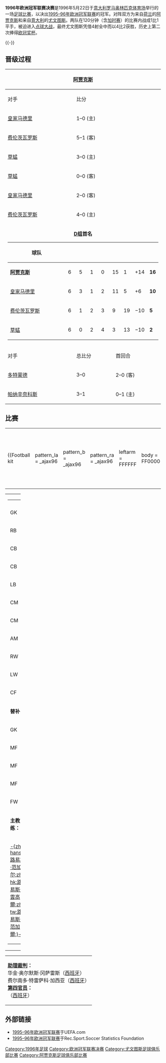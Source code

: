 {{noteTA|G1=football|G2=uefa}}
{{Infobox football match
| title              = 1996年欧洲冠军联赛决赛
| image              = 
| event              = [[1995–96年欧洲冠军联赛|1995–96年欧洲冠军联赛]]
| team1              = [[阿贾克斯|阿贾克斯]]
| team1association   = {{flagicon|NED|size=30px}}
| team1score         = 1
| team2              = [[尤文图斯|尤文图斯]]
| team2association   = {{flagicon|ITA|size=30px}}
| team2score         = 1
| details            = [[尤文图斯|尤文图斯]]于[[点球大战|点球大战]]以4–2获胜
| date               = 1996年5月22日
| stadium            = [[罗马奥林匹克体育场|奥林匹克体育场]]
| city               = [[罗马|罗马]]
| man_of_the_match1a = 
| referee            = {{link-en|曼努埃尔·迪亚兹·贝加|Manuel Díaz Vega}}（[[皇家西班牙足球总会|西班牙]]）
| attendance         = 67,000人
| weather            = 
| previous           = [[1995年欧洲冠军联赛决赛|1995]]
| next               = [[1997年欧洲冠军联赛决赛|1997]]
}}

'''1996年欧洲冠军联赛决赛'''是1996年5月22日于[[意大利|意大利]][[罗马奥林匹克体育场|罗马奥林匹克体育场]]举行的一场[[足球比赛|足球比赛]]，以决出[[1995–96年欧洲冠军联赛|1995–96年欧洲冠军联赛]]的冠军。对阵双方为来自[[荷兰|荷兰]]的[[阿贾克斯|阿贾克斯]]和来自[[意大利|意大利]]的[[尤文图斯|尤文图斯]]。两队在120分钟（含[[加时赛|加时赛]]）的比赛内战成1比1平手，被迫进入[[点球大战|点球大战]]，最终尤文图斯凭借4射全中而以4比2获胜，历史上第二次捧得[[歐洲冠軍球會盃|欧冠奖杯]]。

{{TOC left}}
{{-}}

==晋级过程==
{{details|1995–96年欧洲冠军联赛}}

{|class="wikitable" style="text-align: center;"
|-
!colspan=4|{{flagicon|NED}} [[阿贾克斯|阿贾克斯]]
!阶段
!colspan=4|{{flagicon|ITA}} [[尤文图斯|尤文图斯]]
|- style="background:#c1e0ff;"
|对手
|colspan=3|比分
|[[1995–96年欧洲冠军联赛#分組賽|分组赛]]
|对手
|colspan=3|比分
|-
|align=left|{{flagicon|ESP}} [[皇家马德里|皇家马德里]]
|colspan=3|1–0 (主)
| style="background:#c1e0ff;"|第1轮
|align=left|{{flagicon|GER}} [[多特蒙德足球俱乐部|多特蒙德]]
|colspan=3|3–1 (客)
|-
|align=left|{{flagicon|HUN}} [[费伦茨瓦罗斯TC|费伦茨瓦罗斯]]
|colspan=3|5–1 (客)
| style="background:#c1e0ff;"|第2轮
|align=left|{{flagicon|ROM}} [[布加勒斯特星|布加勒斯特星]]
|colspan=3|3–0 (主)
|-
|align=left|{{flagicon|SUI}} [[蘇黎世草蜢足球俱樂部|草蜢]]
|colspan=3|3–0 (主)
| style="background:#c1e0ff;"|第3轮
|align=left|{{flagicon|SCO}} [[流浪者足球俱乐部|流浪者]]
|colspan=3|4–1 (主)
|-
|align=left|{{flagicon|SUI}} [[蘇黎世草蜢足球俱樂部|草蜢]]
|colspan=3|0–0 (客)
| style="background:#c1e0ff;"|第4轮
|align=left|{{flagicon|SCO}} [[流浪者足球俱乐部|流浪者]]
|colspan=3|4–0 (客)
|-
|align=left|{{flagicon|ESP}} [[皇家马德里|皇家马德里]]
|colspan=3|2–0 (客)
| style="background:#c1e0ff;"|第5轮
|align=left|{{flagicon|GER}} [[多特蒙德足球俱乐部|多特蒙德]]
|colspan=3|1–2 (主)
|-
|align=left|{{flagicon|HUN}} [[费伦茨瓦罗斯TC|费伦茨瓦罗斯]]
|colspan=3|4–0 (主)
| style="background:#c1e0ff;"|第6轮
|align=left|{{flagicon|ROM}} [[布加勒斯特星|布加勒斯特星]]
|colspan=3|0–0 (客)
|-
| colspan="4" style="text-align:center; vertical-align:top;"|'''[[1995–96年欧洲冠军联赛#D組|D组]]首名'''
{| class="wikitable" style="text-align: center;"
|-
! style="width:175px;"|球队
!width="20"|{{Tooltip| Pld | 赛}}
!width="20"|{{Tooltip| W | 胜}}
!width="20"|{{Tooltip| D | 平}}
!width="20"|{{Tooltip| L | 负}}
!width="20"|{{Tooltip| GF | 入球}}
!width="20"|{{Tooltip| GA | 失球}}
!width="20"|{{Tooltip| GD | 净胜球}}
!width="20"|{{Tooltip| Pts | 积分}}
|-
|align="left"|{{flagicon|NED}} '''[[阿贾克斯|阿贾克斯]]'''
|6||5||1||0||15||1||+14||'''16'''
|-
|align="left"|{{flagicon|ESP}} [[皇家马德里|皇家马德里]]
|6||3||1||2||11||5||+6||'''10'''
|-
|align="left"|{{flagicon|HUN}} [[费伦茨瓦罗斯TC|费伦茨瓦罗斯]]
|6||1||2||3||9||19||−10||'''5'''
|-
|align="left"|{{flagicon|SUI}} [[蘇黎世草蜢足球俱樂部|草蜢]]
|6||0||2||4||3||13||−10||'''2'''
|}
| style="background:#c1e0ff;"|分组排名
| colspan="4" style="text-align:center; vertical-align:top;"|'''[[1995–96年欧洲冠军联赛#C組|C组]]首名'''
{| class="wikitable" style="text-align:center"
|-
! style="width:175px;"|球队
!width="20"|{{Tooltip| Pld | 赛}}
!width="20"|{{Tooltip| W | 胜}}
!width="20"|{{Tooltip| D | 平}}
!width="20"|{{Tooltip| L | 负}}
!width="20"|{{Tooltip| GF | 入球}}
!width="20"|{{Tooltip| GA | 失球}}
!width="20"|{{Tooltip| GD | 净胜球}}
!width="20"|{{Tooltip| Pts | 积分}}
|-
|align="left"|{{flagicon|ITA}} '''[[尤文图斯|尤文图斯]]'''
|6||4||1||1||15||4||+11||'''13'''
|-
|align="left"|{{flagicon|GER}} [[多特蒙德足球俱乐部|多特蒙德]]
|6||2||3||1||8||8||0||'''9'''
|-
|align="left"|{{flagicon|ROM}} [[布加勒斯特星|布加勒斯特星]]
|6||1||3||2||2||5||−3||'''6'''
|-
|align="left"|{{flagicon|SCO}} [[流浪者足球俱乐部|流浪者]]
|6||0||3||3||6||14||−8||'''3'''
|}
|- style="background:#c1e0ff;"
|对手
|总比分
|首回合
|次回合
|[[1995–96年欧洲冠军联赛#半準決賽|淘汰赛]]
|对手
|总比分
|首回合
|次回合
|-
|align=left|{{flagicon|GER}} [[多特蒙德足球俱乐部|多特蒙德]]
|3–0
|2–0 (客)
|1–0 (主)
| style="background:#c1e0ff;"|四分之一决赛
|align=left|{{flagicon|ESP}} [[皇家马德里|皇家马德里]]
|2–1
|0–1 (客)
|2–0 (主)
|-
|align=left|{{flagicon|GRE}} [[帕纳辛奈科斯|帕纳辛奈科斯]]
|3–1
|0–1 (主)
|3–0 (客)
| style="background:#c1e0ff;"|半决赛
|align=left|{{flagicon|FRA}} [[南特足球俱乐部|南特]]
|4–3
|2–0 (主)
|2–3 (客)
|}

==比赛==
{{Football box
|date = 1996年5月22日
|time = 20:30 [[欧洲中部夏令时间|CEST]]
|team1 = [[阿贾克斯|阿贾克斯]] {{flagicon|NED}}
|score = 1–1
|aet = yes
|report = [http://www.uefa.com/uefachampionsleague/season=1995/overview/index.html 报告]
[http://www.uefa.com/uefachampionsleague/season%3D1995/matches/live/day%3D12/session%3D1/match%3D52534/matchcenterlight/index.html 比赛中心]
|team2 = {{flagicon|ITA}} [[尤文图斯|尤文图斯]]
|goals1 = [[亚里·利特马宁|-{zh-hans:利特马宁; zh-hant:列馬倫;}-]] {{goal|41}}
|goals2 = [[法布里齐奥·拉瓦内利|-{zh-hans:拉瓦内利; zh-hk:拉雲拿利;}-]] {{goal|13}}
|stadium = [[罗马|罗马]] [[罗马奥林匹克体育场|奥林匹克体育场]]
|attendance = 67,000人
|referee = {{link-en|曼努埃尔·迪亚兹·贝加|Manuel Díaz Vega}}（[[皇家西班牙足球总会|西班牙]]）
|penaltyscore = 2–4
|penalties1 = [[埃德加·戴维斯|戴维斯]] {{penmiss|扑出}}<br />[[亚里·利特马宁|-{zh-hans:利特马宁; zh-hant:列馬倫;}-]] {{pengoal}}<br />{{link-en|阿诺德·索尔滕|Arnold Scholten|索尔滕}} {{pengoal}}<br />{{link-en|索尼·希罗伊|Sonny Silooy|希罗伊}} {{penmiss|扑出}}
|penalties2 = {{pengoal}} [[西罗·费拉拉|费拉拉]]<br />{{pengoal}} [[詹卢卡·佩索托|-{zh-hans:佩索托;zh-hk:比索圖;zh-tw:佩索托;}-]]<br />{{pengoal}} {{link-en|米歇尔·帕多瓦诺|Michele Padovano|帕多瓦诺}}<br />{{pengoal}} {{link-en|弗拉基米尔·尤戈维奇|Vladimir Jugović|尤戈维奇}}}}

{| width=92%
|-
|{{Football kit
 | pattern_la = _ajax96
 | pattern_b  = _ajax96
 | pattern_ra = _ajax96
 | leftarm    = FFFFFF
 | body       = FF0000
 | rightarm   = FFFFFF
 | shorts     = FFFFFF
 | socks      = FFFFFF
 | title      = 阿贾克斯
}}
|{{Football kit
 | pattern_la =_juventus9596a
 | pattern_b  =_juventus9596a
 | pattern_ra =_juventus9596a
 | leftarm    = 0000B9
 | body       = 0000B9
 | rightarm   = 0000B9
 | shorts     = 0000B9
 | socks      = 0000B9
 | title      = 尤文图斯
}}
|}

{| width=100%
|valign=top width=50%|
{| style="font-size: 90%" cellspacing="0" cellpadding="0"
|colspan="4"|
|-
!width=25| !!width=25|
|-
|GK ||'''1''' ||{{flagicon|NED}} [[埃德文·范德萨|-{zh-hans:埃德文·范德萨;zh-hk:埃德文·雲達沙;zh-tw:埃德文·范德薩;}-]]
|-
|RB ||'''2''' ||{{flagicon|NED}} {{link-en|索尼·希罗伊|Sonny Silooy}}
|-
|CB ||'''3''' ||{{flagicon|NED}} [[丹尼·布林德|-{zh-hk:丹尼·白蘭特;zh-hans:丹尼·布林德}-]] [[File:Captain_sports.svg|10px]] || {{yel|83}}
|-
|CB ||'''4''' ||{{flagicon|NED}} [[弗兰克·德波尔|-{zh-hans:弗兰克·德波尔;zh-hk:法蘭·迪保亞;zh-tw:弗蘭克·德波爾;}-]] || || {{suboff|69}}
|-
|LB ||'''5''' ||{{flagicon|NED}} {{link-en|温斯顿·博加德|Winston Bogarde}}
|-
|CM ||'''6''' ||{{flagicon|NED}} [[罗纳德·德波尔|-{zh-hans:罗纳德·德波尔;zh-hk:朗奴·迪保亞;zh-tw:羅納德·德波爾;}-]] || || {{suboff|90}}
|-
|CM ||'''8''' ||{{flagicon|NED}} [[埃德加·戴维斯|埃德加·戴维斯]]
|-
|AM ||'''10'''||{{flagicon|FIN}} [[亚里·利特马宁|-{zh-hans:亚里·利特马宁; zh-hant:亞利·列馬倫;}-]]
|-
|RW ||'''7''' ||{{flagicon|NGA}} [[菲尼迪·乔治|菲尼迪·乔治]] || {{yel|22}}
|-
|LW ||'''11'''||{{flagicon|NED}} {{link-en|奇奇·穆桑帕|Kiki Musampa}} || || {{suboff|46}}
|-
|CF ||'''9''' ||{{flagicon|NGA}} [[恩万科沃·卡努|-{zh-hans:恩万科沃·卡努;zh-hk:恩萬科沃·簡奴;zh-tw:恩萬科沃·卡努;}-]]
|-
|colspan=3|'''替补：'''
|-
|GK ||'''12'''||{{flagicon|NED}} {{link-en|弗雷德·格里姆|Fred Grim}}
|-
|MF ||'''13'''||{{flagicon|NED}} {{link-en|阿诺德·索尔滕|Arnold Scholten}} || || {{subon|69}}
|-
|MF ||'''14'''||{{flagicon|NED}} [[達維·雲達貝治|-{zh-hans:达维·范登博格;zh-hk:達維·雲達貝治;}-]]
|-
|MF ||'''16'''||{{flagicon|NED}} {{link-en|诺尔丁·沃特|Nordin Wooter}} || {{yel|90+2}}  || {{subon|90}}
|-
|FW ||'''15'''||{{flagicon|NED}} [[帕特里克·克鲁伊维特|-{zh-hans:帕特里克·克鲁伊维特;zh-hk:帕特里克·古華特;zh-tw:派屈克·克魯伊維特;}-]] || || {{subon|46}}
|-
|colspan=3|'''主教练：'''
|-
|colspan=4|{{flagicon|NED}} [[路易斯·范加尔|-{zh-hans:路易斯·范加尔;zh-hk:路易斯·雲高爾;zh-tw:路易斯·范加爾;}-]]
|}
|valign="top"|
|valign="top" width="50%"|
{| style=font-size:90% cellspacing=0 cellpadding=0 align=center
|colspan=4|
|-
!width=25| !!width=25|
|-
|GK ||'''1''' ||{{flagicon|ITA}} [[安杰洛·佩鲁齐|-{zh-hans:安杰洛·佩鲁齐;zh-hk:安祖路·佩雷斯;zh-tw:安杰洛·佩魯齊;}-]]
|-
|RB ||'''4''' ||{{flagicon|ITA}} {{link-en|莫雷诺·托里切利|Moreno Torricelli}} || {{yel|102}}
|-
|CB ||'''2''' ||{{flagicon|ITA}} [[奇罗·费拉拉|奇罗·费拉拉]]  
|-
|CB ||'''5''' ||{{flagicon|ITA}} {{link-en|皮特罗·维尔乔伍德|Pietro Vierchowod}} 
|-
|LB ||'''3''' ||{{flagicon|ITA}} [[詹卢卡·佩索托|-{zh-hans:詹卢卡·佩索托;zh-hk:詹盧卡·比索圖;zh-tw:詹盧卡·佩索托;}-]]
|-
|RM ||'''8''' ||{{flagicon|ITA}} [[安东尼奥·孔蒂|-{zh-hans:安东尼奥·孔蒂; zh-hk:安東尼奧·干地;}-]] || || {{suboff|44}}
|-
|CM ||'''6''' ||{{flagicon|POR}} [[保罗·索萨|-{zh-hans:保罗·索萨; zh-hk:保羅·蘇沙;}-]] || || {{suboff|57}}
|-
|LM ||'''7''' ||{{flagicon|FRA}} [[迪迪埃·德尚|-{zh-hans:迪迪埃·德尚;zh-hk:迪迪埃·迪甘斯;zh-tw:迪迪埃·德尚;}-]] || {{yel|86}}
|-
|RF ||'''11'''||{{flagicon|ITA}} [[法布里齐奥·拉瓦内利|-{zh-hans:法布里齐奥·拉瓦内利; zh-hk:法布里奇奧·拉雲拿利;}-]] || || {{suboff|77}}
|-
|CF ||'''9''' ||{{flagicon|ITA}} [[詹卢卡·维亚利|-{zh-hans:詹卢卡·维亚利; zh-hk:詹盧卡·維埃里;}-]] [[File:Captain_sports.svg|10px]] 
|-
|LF ||'''10'''||{{flagicon|ITA}} [[亚历山德罗·德尔·皮耶罗|-{zh-hans:亚历山德罗·德尔·皮耶罗;zh-hk:亞歷辛度·迪比亞路;zh-tw:亞歷山德羅·德爾·皮耶羅;}-]]
|-
|colspan=3|'''替补：'''
|-
|GK ||'''12'''||{{flagicon|ITA}} [[米开朗基罗·兰普拉|米开朗基罗·兰普拉]]
|-
|DF ||'''13'''||{{flagicon|ITA}} {{link-en|塞尔吉奥·波里尼|Sergio Porrini}}
|-
|MF ||'''14'''||{{flagicon|FR Yugoslavia}} {{link-en|弗拉基米尔·尤戈维奇|Vladimir Jugović}}|| {{yel|50}} || {{subon|44}}
|-
|MF ||'''15'''||{{flagicon|ITA}} {{link-en|安杰洛·迪利维奥|Angelo Di Livio}} || {{yel|106}} || {{subon|57}}
|-
|FW ||'''16'''||{{flagicon|ITA}} {{link-en|米歇尔·帕多瓦诺|Michele Padovano}} || || {{subon|77}}
|-
|colspan=3|'''主教练'''
|-
|colspan=4|{{flagicon|ITA}} [[马塞洛·里皮|-{zh-hans:马塞洛·里皮;zh-hk:馬些路·列比;zh-tw:馬爾切羅·里皮;}-]]
|}
|}
{| width=100% style="font-size: 90%"
|
'''[[助理裁判员|助理裁判]]：'''
<br />{{flagicon|ESP}} 华金·奥尔默斯·冈萨雷斯（[[皇家西班牙足球总会|西班牙]]）
<br />{{flagicon|ESP}} 费尔南多·特雷萨科·加西亚（[[皇家西班牙足球总会|西班牙]]）
<br />'''[[助理裁判员|第四官员]]：'''
<br />{{flagicon|ESP}} {{link-en|何塞·马利亚·加西亚-阿兰达|José María García-Aranda}}（[[皇家西班牙足球总会|西班牙]]）
|}

==外部链接==
*[http://www.uefa.com/competitions/UCL/history/Season=1995/intro.html 1995–96年欧洲冠军联赛]{{Wayback|url=http://www.uefa.com/competitions/UCL/history/Season=1995/intro.html |date=20100123135133 }}于UEFA.com
*[http://www.rsssf.com/ec/ecomp.html 1995–96年欧洲冠军联赛]{{Wayback|url=http://www.rsssf.com/ec/ecomp.html |date=20180116045414 }}于Rec.Sport.Soccer Statistics Foundation

{{歐洲冠軍聯賽球季}}

[[Category:1996年足球|Category:1996年足球]]
[[Category:欧洲冠军联赛决赛|Category:欧洲冠军联赛决赛]]
[[Category:尤文图斯足球俱乐部比赛|Category:尤文图斯足球俱乐部比赛]]
[[Category:阿贾克斯足球俱乐部比赛|Category:阿贾克斯足球俱乐部比赛]]